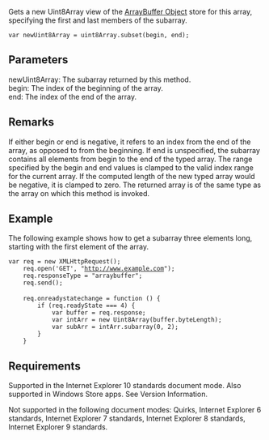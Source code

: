 Gets a new Uint8Array view of the [[javascript/ArrayBuffer|ArrayBuffer Object]] store for this array, specifying the first and last members of the subarray.

 var newUint8Array = uint8Array.subset(begin, end);

==Parameters==
; newUint8Array: The subarray returned by this method.
; begin: The index of the beginning of the array.
; end: The index of the end of the array.

==Remarks==
If either begin or end is negative, it refers to an index from the end of the array, as opposed to from the beginning. If end is unspecified, the subarray contains all elements from begin to the end of the typed array. The range specified by the begin and end values is clamped to the valid index range for the current array. If the computed length of the new typed array would be negative, it is clamped to zero. The returned array is of the same type as the array on which this method is invoked.


==Example==
The following example shows how to get a subarray three elements long, starting with the first element of the array.

 var req = new XMLHttpRequest();
     req.open('GET', "http://www.example.com");
     req.responseType = "arraybuffer";
     req.send();
 
     req.onreadystatechange = function () {
         if (req.readyState === 4) {
             var buffer = req.response;
             var intArr = new Uint8Array(buffer.byteLength);
             var subArr = intArr.subarray(0, 2);
         }
     }

==Requirements==
Supported in the Internet Explorer 10 standards document mode. Also supported in Windows Store apps. See Version Information.

Not supported in the following document modes: Quirks, Internet Explorer 6 standards, Internet Explorer 7 standards, Internet Explorer 8 standards, Internet Explorer 9 standards.

